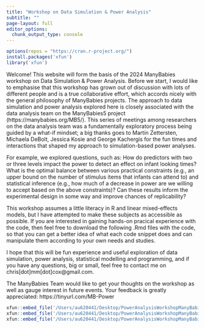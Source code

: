 ```yaml
---
title: "Workshop on Data Simulation & Power Analysis"
subtitle: ""
page-layout: full
editor_options: 
  chunk_output_type: console
---
```

```r
options(repos = "https://cran.r-project.org/")
install.packages('xfun')
library('xfun')
```

Welcome! This website will form the basis of the 2024 ManyBabies workshop on Data Simulation & Power Analysis. Before we start, I would like to emphasise that this workshop has grown out of discussion with lots of different people and is a true collaborative effort, which accords nicely with the general philosophy of ManyBabies projects. The approach to data simulation and power analysis explored here is closely associated with the data analysis team on the ManyBabies5 project (https://manybabies.org/MB5/). This series of meetings among researchers on the data analysis team was a fundamentally exploratory process being guided by a what-if mindset; a big thanks goes to Martin Zettersten, Michaela DeBolt, Jessica Kosie and George Kachergis for the fun times and interactions that shaped my approach to simulation-based power analyses.

For example, we explored questions, such as: How do predictors with two or three levels impact the power to detect an effect on infant looking times? What is the optimal balance between various practical constraints (e.g., an upper bound on the number of stimulus items that infants can attend to) and statistical inference (e.g., how much of a decrease in power are we willing to accept based on the above constraints)? Can these results inform the experimental design in some way and improve chances of replicability?

This workshop assumes a little literacy in R and linear mixed-effects models, but I have attempted to make these subjects as accessible as possible. If you are interested in gaining hands-on pracical experience with the code, then feel free to download the following .Rmd files with the code, so that you can get a better idea of what each code snippet does and can manipulate them according to your own needs and studies.

I hope that this will be fun experience and useful exploration of data simulation, power analysis, statistical modelling and programming, and if you have any questions, big or small, feel free to contact me on chris[dot]mm[dot]cox@gmail.com.

The ManyBabies Team would like to get your thoughts on the workshop as well as gauge interest in future events. Your feedback is greatly appreciated: https://tinyurl.com/MB-Power

```r
xfun::embed_file('/Users/au620441/Desktop/PowerAnalysisWorkshopManyBabies/content/01_ExerciseDataSimulation.Rmd')
xfun::embed_file('/Users/au620441/Desktop/PowerAnalysisWorkshopManyBabies/content/02_SimulationBasedPowerAnalysis.Rmd')
xfun::embed_file('/Users/au620441/Desktop/PowerAnalysisWorkshopManyBabies/content/03_GridSearch.Rmd')
```

